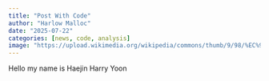 ```yaml
---
title: "Post With Code"
author: "Harlow Malloc"
date: "2025-07-22"
categories: [news, code, analysis]
image: "https://upload.wikimedia.org/wikipedia/commons/thumb/9/98/%EC%98%88%EC%A0%9C.png/600px-%EC%98%88%EC%A0%9C.png"
---
```


Hello my name is Haejin Harry Yoon
